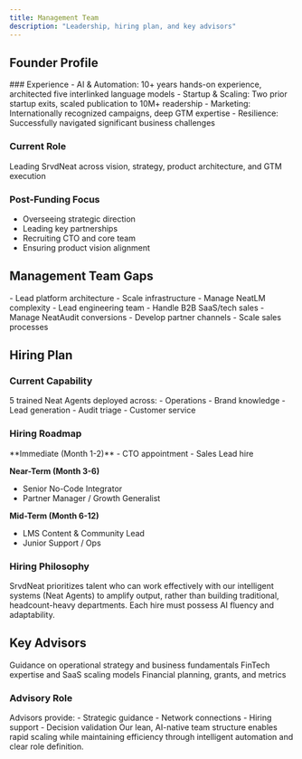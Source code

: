```yaml
---
title: Management Team
description: "Leadership, hiring plan, and key advisors"
---
```


## Founder Profile

<Card title="Sam Attwood" icon="user">
### Experience
- AI & Automation: 10+ years hands-on experience, architected five interlinked language models
- Startup & Scaling: Two prior startup exits, scaled publication to 10M+ readership
- Marketing: Internationally recognized campaigns, deep GTM expertise
- Resilience: Successfully navigated significant business challenges

### Current Role
Leading SrvdNeat across vision, strategy, product architecture, and GTM execution

### Post-Funding Focus
- Overseeing strategic direction
- Leading key partnerships
- Recruiting CTO and core team
- Ensuring product vision alignment
</Card>

## Management Team Gaps

<CardGroup cols={2}>
  <Card title="Chief Technology Officer" icon="microchip">
    - Lead platform architecture
    - Scale infrastructure
    - Manage NeatLM complexity
    - Lead engineering team
  </Card>
  <Card title="Sales Lead" icon="handshake">
    - Handle B2B SaaS/tech sales
    - Manage NeatAudit conversions
    - Develop partner channels
    - Scale sales processes
  </Card>
</CardGroup>

## Hiring Plan

### Current Capability
<Card title="Existing Infrastructure" icon="robot">
5 trained Neat Agents deployed across:
- Operations
- Brand knowledge
- Lead generation
- Audit triage
- Customer service
</Card>

### Hiring Roadmap

<Steps>
  **Immediate (Month 1-2)**
  - CTO appointment
  - Sales Lead hire

  **Near-Term (Month 3-6)**
  - Senior No-Code Integrator
  - Partner Manager / Growth Generalist

  **Mid-Term (Month 6-12)**
  - LMS Content & Community Lead
  - Junior Support / Ops
</Steps>

### Hiring Philosophy
<Card title="AI-Native Approach" icon="brain">
SrvdNeat prioritizes talent who can work effectively with our intelligent systems (Neat Agents) to amplify output, rather than building traditional, headcount-heavy departments. Each hire must possess AI fluency and adaptability.
</Card>

## Key Advisors

<CardGroup cols={2}>
  <Card title="Ian Attwood" icon="user-tie">
    Guidance on operational strategy and business fundamentals
  </Card>
  <Card title="John Masina" icon="chart-line">
    FinTech expertise and SaaS scaling models
  </Card>
  <Card title="Infinity21" icon="calculator">
    Financial planning, grants, and metrics
  </Card>
</CardGroup>

### Advisory Role
<Card title="Strategic Support" icon="users">
Advisors provide:
- Strategic guidance
- Network connections
- Hiring support
- Decision validation
</Card>

<Note>
Our lean, AI-native team structure enables rapid scaling while maintaining efficiency through intelligent automation and clear role definition.
</Note>